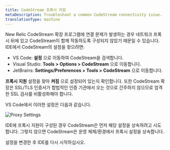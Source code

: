 ```yaml
---
title: CodeStream 프록시 지원
metaDescription: Troubleshoot a common CodeStream connectivity issue.
translationType: machine
---
```



New Relic CodeStream 확장 프로그램에 연결 문제가 발생하는 경우 네트워크 프록시 뒤에 있고 CodeStream이 함께 작동하도록 구성되지 않았기 때문일 수 있습니다. IDE에서 CodeStream의 설정을 찾으려면:

* VS Code: **설정** 으로 이동하여 CodeStream을 검색합니다.
* Visual Studio: **Tools > Options > CodeStream** 으로 이동합니다.
* JetBrains: **Settings/Preferences > Tools > CodeStream** 으로 이동합니다.

**프록시 지원** 설정을 찾아 **켜짐** 으로 설정되어 있는지 확인합니다. 또한 CodeStream 확장은 SSL/TLS 인증서가 합법적인 인증 기관에서 오는 것으로 간주하지 않으므로 엄격한 SSL 검사를 비활성화해야 합니다.

VS Code에서 이러한 설정은 다음과 같습니다.

<img
  alt="Proxy Settings"
  src={codestreamVscodeProxySettings}
/>

IDE에 프록시 지원이 구성된 경우 CodeStream은 먼저 해당 설정을 상속하려고 시도합니다. 그렇지 않으면 CodeStream은 운영 체제/환경에서 프록시 설정을 상속합니다.

설정을 변경한 후 IDE를 다시 시작하십시오.
